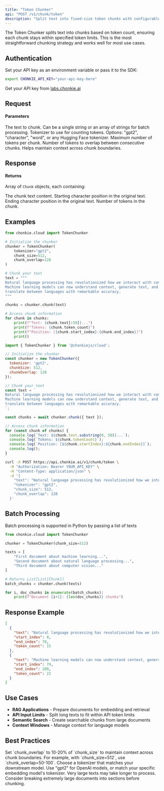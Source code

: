 ```yaml
---
title: "Token Chunker"
api: "POST /v1/chunk/token"
description: "Split text into fixed-size token chunks with configurable overlap"
---
```


The Token Chunker splits text into chunks based on token count, ensuring each chunk stays within specified token limits. This is the most straightforward chunking strategy and works well for most use cases.

## Authentication

Set your API key as an environment variable or pass it to the SDK:

```bash
export CHONKIE_API_KEY="your-api-key-here"
```

Get your API key from [labs.chonkie.ai](https://labs.chonkie.ai)

## Request

#### Parameters

<ParamField path="text" type="string | string[]" required>
  The text to chunk. Can be a single string or an array of strings for batch processing.
</ParamField>

<ParamField path="tokenizer" type="string" default="gpt2">
  Tokenizer to use for counting tokens. Options: "gpt2", "character", "word", or any Hugging Face tokenizer.
</ParamField>

<ParamField path="chunk_size" type="integer" default="512">
  Maximum number of tokens per chunk.
</ParamField>

<ParamField path="chunk_overlap" type="integer" default="0">
  Number of tokens to overlap between consecutive chunks. Helps maintain context across chunk boundaries.
</ParamField>

## Response

#### Returns

Array of `Chunk` objects, each containing:

<ResponseField name="text" type="string">
  The chunk text content.
</ResponseField>

<ResponseField name="start_index" type="integer">
  Starting character position in the original text.
</ResponseField>

<ResponseField name="end_index" type="integer">
  Ending character position in the original text.
</ResponseField>

<ResponseField name="token_count" type="integer">
  Number of tokens in the chunk.
</ResponseField>

## Examples

<CodeGroup>

```python Python
from chonkie.cloud import TokenChunker

# Initialize the chunker
chunker = TokenChunker(
    tokenizer="gpt2",
    chunk_size=512,
    chunk_overlap=128
)

# Chunk your text
text = """
Natural language processing has revolutionized how we interact with computers.
Machine learning models can now understand context, generate text, and even
translate between languages with remarkable accuracy.
"""

chunks = chunker.chunk(text)

# Access chunk information
for chunk in chunks:
    print(f"Text: {chunk.text[:50]}...")
    print(f"Tokens: {chunk.token_count}")
    print(f"Position: [{chunk.start_index}:{chunk.end_index}]")
    print()
```

```javascript JavaScript
import { TokenChunker } from '@chonkiejs/cloud';

// Initialize the chunker
const chunker = new TokenChunker({
  tokenizer: 'gpt2',
  chunkSize: 512,
  chunkOverlap: 128
});

// Chunk your text
const text = `
Natural language processing has revolutionized how we interact with computers.
Machine learning models can now understand context, generate text, and even
translate between languages with remarkable accuracy.
`;

const chunks = await chunker.chunk({ text });

// Access chunk information
for (const chunk of chunks) {
  console.log(`Text: ${chunk.text.substring(0, 50)}...`);
  console.log(`Tokens: ${chunk.tokenCount}`);
  console.log(`Position: [${chunk.startIndex}:${chunk.endIndex}]`);
  console.log();
}
```

```bash cURL
curl -X POST https://api.chonkie.ai/v1/chunk/token \
  -H "Authorization: Bearer YOUR_API_KEY" \
  -H "Content-Type: application/json" \
  -d '{
    "text": "Natural language processing has revolutionized how we interact with computers. Machine learning models can now understand context, generate text, and even translate between languages with remarkable accuracy.",
    "tokenizer": "gpt2",
    "chunk_size": 512,
    "chunk_overlap": 128
  }'
```

</CodeGroup>

## Batch Processing

<Note>Batch processing is supported in Python by passing a list of texts</Note>

```python
from chonkie.cloud import TokenChunker

chunker = TokenChunker(chunk_size=512)

texts = [
    "First document about machine learning...",
    "Second document about natural language processing...",
    "Third document about computer vision..."
]

# Returns List[List[Chunk]]
batch_chunks = chunker.chunk(texts)

for i, doc_chunks in enumerate(batch_chunks):
    print(f"Document {i+1}: {len(doc_chunks)} chunks")
```

## Response Example

```json
[
  {
    "text": "Natural language processing has revolutionized how we interact with computers.",
    "start_index": 0,
    "end_index": 78,
    "token_count": 15
  },
  {
    "text": "Machine learning models can now understand context, generate text, and even translate between languages with remarkable accuracy.",
    "start_index": 79,
    "end_index": 209,
    "token_count": 22
  }
]
```

## Use Cases

- **RAG Applications** - Prepare documents for embedding and retrieval
- **API Input Limits** - Split long texts to fit within API token limits
- **Semantic Search** - Create searchable chunks from large documents
- **Context Windows** - Manage context for language models

## Best Practices

<Tip>
  Set `chunk_overlap` to 10-20% of `chunk_size` to maintain context across chunk boundaries. For example, with `chunk_size=512`, use `chunk_overlap=50-100`.
</Tip>

<Tip>
  Choose a tokenizer that matches your downstream model. Use "gpt2" for OpenAI models, or match your specific embedding model's tokenizer.
</Tip>

<Warning>
  Very large texts may take longer to process. Consider breaking extremely large documents into sections before chunking.
</Warning>

